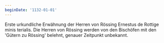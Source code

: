 ```yaml
---
beginDate: '1132-01-01'
---
```


Erste urkundliche Erwähnung der Herren von Rössing Ernestus de Rottige minis
terialis. Die Herren von Rössing werden von den Bischöfen mit den 'Gütern zu
Rössing' belehnt, genauer Zeitpunkt unbekannt.
